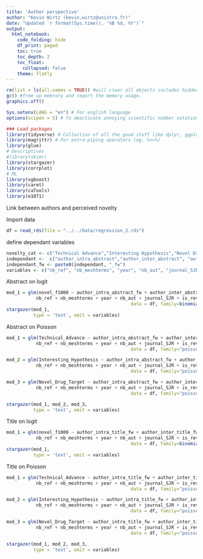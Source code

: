 ```yaml
---
title: 'Author perspective'
author: "Kevin Wirtz (kevin.wirtz@unistra.fr)"
date: "Updated `r format(Sys.time(), '%B %d, %Y')`"
output:
  html_notebook:
    code_folding: hide
    df_print: paged
    toc: true
    toc_depth: 2
    toc_float:
      collapsed: false
    theme: flatly
---
```


```r

rm(list = ls(all.names = TRUE)) #will clear all objects includes hidden objects.
gc() #free up memrory and report the memory usage.
graphics.off()

Sys.setenv(LANG = "en") # For english language
options(scipen = 5) # To deactivate annoying scientific number notation

### Load packages
library(tidyverse) # Collection of all the good stuff like dplyr, ggplot2 ect.
library(magrittr) # For extra-piping operators (eg. %<>%)
library(glue)
# Descriptives
#library(skimr)
library(stargazer)
library(corrplot)
# ML
library(xgboost)
library(caret)  
library(caTools)
library(e1071)
```

Link between authors and perceived novelty

Import data
```r
df = read_rds(file = "../../Data/regression_2.rds")
```

define dependant variables
```r
novelty_cat <- c("Technical Advance","Interesting Hypothesis","Novel Drug Target")
independant <-  c("author_intra_abstract","author_inter_abstract", "author_intra_title", "author_inter_title")
independant_fw <- paste0(independant, "_fw")
variables <- c("nb_ref", "nb_meshterms", "year", "nb_aut", "journal_SJR", "is_review", "journal_age","sum_deg_cen_cumsum")
```

################################################################################
####################### Abstract on logit ######################################
################################################################################

```r


mod_1 = glm(novel_f1000 ~ author_intra_abstract_fw + author_inter_abstract_fw+
           nb_ref + nb_meshterms + year + nb_aut + journal_SJR + is_review + journal_age + sum_deg_cen_cumsum,
                                              data = df, family=binomial(link = "logit"))
stargazer(mod_1,
          type = 'text', omit = variables)

```


################################################################################
####################### Abstract on Poisson ####################################
################################################################################

```r


mod_1 = glm(Technical_Advance ~ author_intra_abstract_fw + author_inter_abstract_fw+
           nb_ref + nb_meshterms + year + nb_aut + journal_SJR + is_review + journal_age + sum_deg_cen_cumsum,
                                              data = df, family="poisson")

mod_2 = glm(Interesting_Hypothesis ~ author_intra_abstract_fw + author_inter_abstract_fw+
           nb_ref + nb_meshterms + year + nb_aut + journal_SJR + is_review + journal_age + sum_deg_cen_cumsum,
                                              data = df, family="poisson")

mod_3 = glm(Novel_Drug_Target ~ author_intra_abstract_fw + author_inter_abstract_fw+
           nb_ref + nb_meshterms + year + nb_aut + journal_SJR + is_review + journal_age + sum_deg_cen_cumsum,
                                              data = df, family="poisson")

stargazer(mod_1, mod_2, mod_3,
          type = 'text', omit = variables)

```

################################################################################
####################### Title on logit #########################################
################################################################################

```r


mod_1 = glm(novel_f1000 ~ author_intra_title_fw + author_inter_title_fw+
           nb_ref + nb_meshterms + year + nb_aut + journal_SJR + is_review + journal_age + sum_deg_cen_cumsum,
                                              data = df, family=binomial(link = "logit"))
stargazer(mod_1,
          type = 'text', omit = variables)

```

################################################################################
####################### Title on Poisson #######################################
################################################################################

```r
mod_1 = glm(Technical_Advance ~ author_intra_title_fw + author_inter_title_fw+
           nb_ref + nb_meshterms + year + nb_aut + journal_SJR + is_review + journal_age + sum_deg_cen_cumsum,
                                              data = df, family="poisson")

mod_2 = glm(Interesting_Hypothesis ~ author_intra_title_fw + author_inter_title_fw+
           nb_ref + nb_meshterms + year + nb_aut + journal_SJR + is_review + journal_age + sum_deg_cen_cumsum,
                                              data = df, family="poisson")

mod_3 = glm(Novel_Drug_Target ~ author_intra_title_fw + author_inter_title_fw+
           nb_ref + nb_meshterms + year + nb_aut + journal_SJR + is_review + journal_age + sum_deg_cen_cumsum,
                                              data = df, family="poisson")

stargazer(mod_1, mod_2, mod_3,
          type = 'text', omit = variables)
```